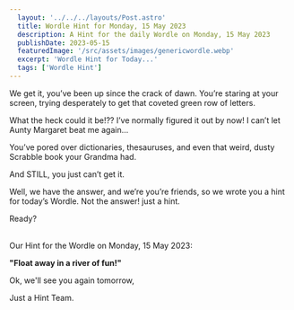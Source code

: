 ```yaml
---
  layout: '../../../layouts/Post.astro'
  title: Wordle Hint for Monday, 15 May 2023
  description: A Hint for the daily Wordle on Monday, 15 May 2023
  publishDate: 2023-05-15
  featuredImage: '/src/assets/images/genericwordle.webp'
  excerpt: 'Wordle Hint for Today...'
  tags: ['Wordle Hint']
---
```


  We get it, you’ve been up since the crack of dawn. You’re staring at your screen, trying desperately to get that coveted green row of letters. 

  What the heck could it be!??
  I’ve normally figured it out by now!
  I can’t let Aunty Margaret beat me again… 

  You’ve pored over dictionaries, thesauruses, and even that weird, dusty Scrabble book your Grandma had.

  And STILL, you just can’t get it. 

  Well, we have the answer, and we’re you’re friends, so we wrote you a hint for today’s Wordle.
  Not the answer! just a hint. 

  Ready?<br /><br />

  Our Hint for the Wordle on Monday, 15 May 2023:

  **"Float away in a river of fun!"**

  Ok, we'll see you again tomorrow, 

  Just a Hint Team.
  